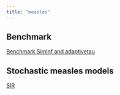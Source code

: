 ```yaml
---
title: "measles"
---
```


## Benchmark

[Benchmark SimInf and adaptivetau](docs/analysis/adptau-siminf.html)

## Stochastic measles models

[SIR](docs/analysis/sir.html)
